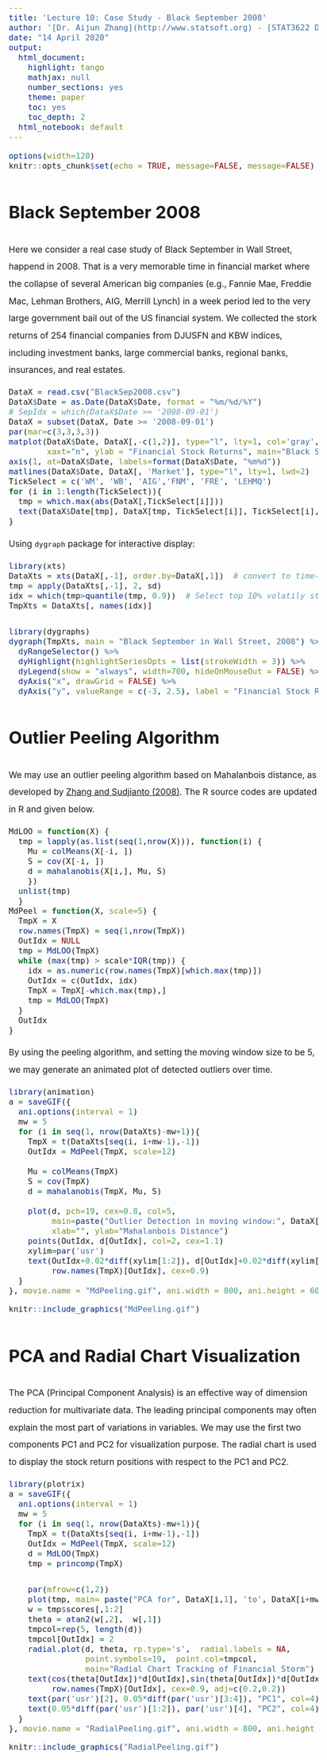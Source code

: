 ```yaml
---
title: 'Lecture 10: Case Study - Black September 2008'
author: '[Dr. Aijun Zhang](http://www.statsoft.org) - [STAT3622 Data Visualization](http://www.statsoft.org/teaching/stat3622/)'
date: "14 April 2020"
output:
  html_document:  
    highlight: tango
    mathjax: null
    number_sections: yes
    theme: paper
    toc: yes
    toc_depth: 2
  html_notebook: default
---
```


<style>
  body {font-size: 13pt; line-height:2.0;}
  pre code {font-size: 12pt;}
  .emred {color: red;}
  .emblue {color: blue;}
  .emgreen {color: green;}
</style>


```r
options(width=120)
knitr::opts_chunk$set(echo = TRUE, message=FALSE, message=FALSE)
```

# Black September 2008

Here we consider a real case study of Black September in Wall Street, happend in 2008. That is a very memorable time in financial market where the collapse of several American big companies (e.g., Fannie Mae, Freddie Mac, Lehman Brothers, AIG, Merrill Lynch) in a week period led to the very large government bail out of the US financial system. We collected the stork returns of 254 financial companies from DJUSFN and KBW indices, including investment banks, large commercial banks, regional banks, insurances, and real estates.


```r
DataX = read.csv("BlackSep2008.csv")
DataX$Date = as.Date(DataX$Date, format = "%m/%d/%Y")
# SepIdx = which(DataX$Date >= '2008-09-01')
DataX = subset(DataX, Date >= '2008-09-01')
par(mar=c(3,3,3,3))
matplot(DataX$Date, DataX[,-c(1,2)], type="l", lty=1, col='gray',
        xaxt="n", ylab = "Financial Stock Returns", main="Black September in Wall Street, 2008")
axis(1, at=DataX$Date, labels=format(DataX$Date, "%m%d"))
matlines(DataX$Date, DataX[, 'Market'], type="l", lty=1, lwd=2)
TickSelect = c('WM', 'WB', 'AIG','FNM', 'FRE', 'LEHMQ')
for (i in 1:length(TickSelect)){
  tmp = which.max(abs(DataX[,TickSelect[i]]))
  text(DataX$Date[tmp], DataX[tmp, TickSelect[i]], TickSelect[i], cex=0.8)
}
```

Using `dygraph` package for interactive display: 
```r
library(xts)
DataXts = xts(DataX[,-1], order.by=DataX[,1])  # convert to time-series object
tmp = apply(DataXts[,-1], 2, sd) 
idx = which(tmp>quantile(tmp, 0.9))  # Select top 10% volatily stocks
TmpXts = DataXts[, names(idx)]

library(dygraphs)
dygraph(TmpXts, main = "Black September in Wall Street, 2008") %>% 
  dyRangeSelector() %>% 
  dyHighlight(highlightSeriesOpts = list(strokeWidth = 3)) %>% 
  dyLegend(show = "always", width=700, hideOnMouseOut = FALSE) %>% 
  dyAxis("x", drawGrid = FALSE) %>%
  dyAxis("y", valueRange = c(-3, 2.5), label = "Financial Stock Returns")
```


# Outlier Peeling Algorithm
We may use an outlier peeling algorithm based on Mahalanbois distance, as developed by [Zhang and Sudjianto (2008)](./PeelingAlgo.pdf). The R source codes are updated in R and given below.
```r
MdLOO = function(X) {
  tmp = lapply(as.list(seq(1,nrow(X))), function(i) {
    Mu = colMeans(X[-i, ])
    S = cov(X[-i, ])
    d = mahalanobis(X[i,], Mu, S)
    })
  unlist(tmp)
  }
MdPeel = function(X, scale=5) {
  TmpX = X
  row.names(TmpX) = seq(1,nrow(TmpX))
  OutIdx = NULL
  tmp = MdLOO(TmpX)
  while (max(tmp) > scale*IQR(tmp)) {
    idx = as.numeric(row.names(TmpX)[which.max(tmp)])
    OutIdx = c(OutIdx, idx)
    TmpX = TmpX[-which.max(tmp),]
    tmp = MdLOO(TmpX)
  }
  OutIdx
}
```

By using the peeling algorithm, and setting the moving window size to be 5, we may generate an animated plot of detected outliers over time. 
```r
library(animation)
a = saveGIF({
  ani.options(interval = 1)
  mw = 5
  for (i in seq(1, nrow(DataXts)-mw+1)){
    TmpX = t(DataXts[seq(i, i+mw-1),-1])
    OutIdx = MdPeel(TmpX, scale=12)
  
    Mu = colMeans(TmpX)
    S = cov(TmpX)
    d = mahalanobis(TmpX, Mu, S)
  
    plot(d, pch=19, cex=0.8, col=5, 
         main=paste("Outlier Detection in moving window:", DataX[i,1], 'to', DataX[i+mw-1,1]),
         xlab="", ylab="Mahalanbois Distance")
    points(OutIdx, d[OutIdx], col=2, cex=1.1)
    xylim=par('usr')
    text(OutIdx+0.02*diff(xylim[1:2]), d[OutIdx]+0.02*diff(xylim[3:4]), 
         row.names(TmpX)[OutIdx], cex=0.9)
  }
}, movie.name = "MdPeeling.gif", ani.width = 800, ani.height = 600)
```

```r
knitr::include_graphics("MdPeeling.gif")
``` 


# PCA and Radial Chart Visualization
The PCA (Principal Component Analysis) is an effective way of dimension reduction for multivariate data. The leading principal components may often explain the most part of variations in variables. We may use the first two components PC1 and PC2 for visualization purpose.  The radial chart is used to display the stock return positions with respect to the PC1 and PC2. 

```r
library(plotrix)
a = saveGIF({
  ani.options(interval = 1)
  mw = 5
  for (i in seq(1, nrow(DataXts)-mw+1)){
    TmpX = t(DataXts[seq(i, i+mw-1),-1])
    OutIdx = MdPeel(TmpX, scale=12)
    d = MdLOO(TmpX)
    tmp = princomp(TmpX)

    par(mfrow=c(1,2))
    plot(tmp, main= paste("PCA for", DataX[i,1], 'to', DataX[i+mw-1,1]))
    w = tmp$scores[,1:2]
    theta = atan2(w[,2],  w[,1])
    tmpcol=rep(5, length(d))
    tmpcol[OutIdx] = 2
    radial.plot(d, theta, rp.type='s',  radial.labels = NA, 
                point.symbols=19,  point.col=tmpcol,
                main="Radial Chart Tracking of Financial Storm")
    text(cos(theta[OutIdx])*d[OutIdx],sin(theta[OutIdx])*d[OutIdx],
         row.names(TmpX)[OutIdx], cex=0.9, adj=c(0.2,0.2))
    text(par('usr')[2], 0.05*diff(par('usr')[3:4]), "PC1", col=4)
    text(0.05*diff(par('usr')[1:2]), par('usr')[4], "PC2", col=4)
  }
}, movie.name = "RadialPeeling.gif", ani.width = 800, ani.height = 600)
```

```r
knitr::include_graphics("RadialPeeling.gif")
``` 


